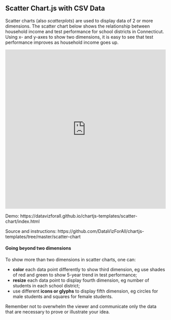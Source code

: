 ## Scatter Chart.js with CSV Data {#chartjs-scatter-csv}

Scatter charts (also *scatterplots*) are used to display data of 2 or more dimensions. The scatter chart below shows the relationship between household income and test performance for school districts in Connecticut. Using x- and y-axes to show two dimensions, it is easy to see that test performance improves as household income goes up.

<iframe src="https://datavizforall.github.io/chartjs-templates/scatter-chart/index.html" width="100%" height=500 style="border: 0"></iframe>

Demo: https://datavizforall.github.io/chartjs-templates/scatter-chart/index.html

Source and instructions: https://github.com/DataVizForAll/chartjs-templates/tree/master/scatter-chart

#### Going beyond two dimensions

To show more than two dimensions in scatter charts, one can:

* **color** each data point differently to show third dimension, eg use shades of red and green to show 5-year trend in test performance;
* **resize** each data point to display fourth dimension, eg number of students in each school district;
* use different **icons or glyphs** to display fifth dimension, eg circles for male students and squares for female students.

Remember not to overwhelm the viewer and communicate only the data that are necessary to prove or illustrate your idea.
